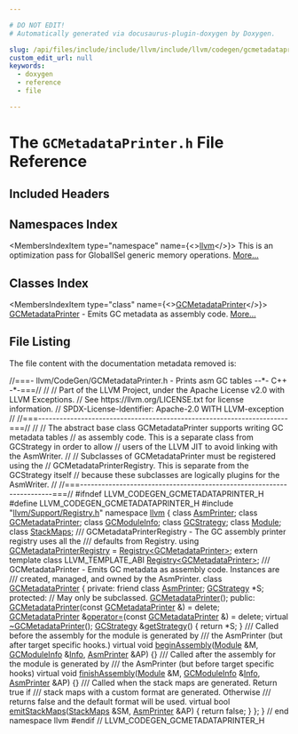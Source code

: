 ```yaml
---

# DO NOT EDIT!
# Automatically generated via docusaurus-plugin-doxygen by Doxygen.

slug: /api/files/include/include/llvm/include/llvm/codegen/gcmetadataprinter-h
custom_edit_url: null
keywords:
  - doxygen
  - reference
  - file

---
```





# The `GCMetadataPrinter.h` File Reference

<DoxygenPage pluginConfig={pluginConfig}>



## Included Headers

<IncludesList>
<IncludesListItem
  filePath="llvm/Support/Registry.h"
  permalink="/docs/api/files/include/include/llvm/include/llvm/support/registry-h"
  isLocal="true" />
</IncludesList>

## Namespaces Index

<MembersIndex>

<MembersIndexItem
  type="namespace"
  name={<><a href="/docs/api/namespaces/llvm">llvm</a></>}>
This is an optimization pass for GlobalISel generic memory operations. <a href="/docs/api/namespaces/llvm/#details">More...</a>
</MembersIndexItem>

</MembersIndex>

## Classes Index

<MembersIndex>

<MembersIndexItem
  type="class"
  name={<><a href="/docs/api/classes/llvm/gcmetadataprinter">GCMetadataPrinter</a></>}>
<a href="/docs/api/classes/llvm/gcmetadataprinter">GCMetadataPrinter</a> - Emits GC metadata as assembly code. <a href="/docs/api/classes/llvm/gcmetadataprinter/#details">More...</a>
</MembersIndexItem>

</MembersIndex>


## File Listing

The file content with the documentation metadata removed is:

<ProgramListing>

<Link id="l00001" /><CodeLine lineNumber="1"><span class="doxyHighlightComment">//===- llvm/CodeGen/GCMetadataPrinter.h - Prints asm GC tables --&#42;- C++ -&#42;-===//</span></CodeLine>
<Link id="l00002" /><CodeLine lineNumber="2"><span class="doxyHighlightComment">//</span></CodeLine>
<Link id="l00003" /><CodeLine lineNumber="3"><span class="doxyHighlightComment">// Part of the LLVM Project, under the Apache License v2.0 with LLVM Exceptions.</span></CodeLine>
<Link id="l00004" /><CodeLine lineNumber="4"><span class="doxyHighlightComment">// See https://llvm.org/LICENSE.txt for license information.</span></CodeLine>
<Link id="l00005" /><CodeLine lineNumber="5"><span class="doxyHighlightComment">// SPDX-License-Identifier: Apache-2.0 WITH LLVM-exception</span></CodeLine>
<Link id="l00006" /><CodeLine lineNumber="6"><span class="doxyHighlightComment">//</span></CodeLine>
<Link id="l00007" /><CodeLine lineNumber="7"><span class="doxyHighlightComment">//===----------------------------------------------------------------------===//</span></CodeLine>
<Link id="l00008" /><CodeLine lineNumber="8"><span class="doxyHighlightComment">//</span></CodeLine>
<Link id="l00009" /><CodeLine lineNumber="9"><span class="doxyHighlightComment">// The abstract base class GCMetadataPrinter supports writing GC metadata tables</span></CodeLine>
<Link id="l00010" /><CodeLine lineNumber="10"><span class="doxyHighlightComment">// as assembly code. This is a separate class from GCStrategy in order to allow</span></CodeLine>
<Link id="l00011" /><CodeLine lineNumber="11"><span class="doxyHighlightComment">// users of the LLVM JIT to avoid linking with the AsmWriter.</span></CodeLine>
<Link id="l00012" /><CodeLine lineNumber="12"><span class="doxyHighlightComment">//</span></CodeLine>
<Link id="l00013" /><CodeLine lineNumber="13"><span class="doxyHighlightComment">// Subclasses of GCMetadataPrinter must be registered using the</span></CodeLine>
<Link id="l00014" /><CodeLine lineNumber="14"><span class="doxyHighlightComment">// GCMetadataPrinterRegistry. This is separate from the GCStrategy itself</span></CodeLine>
<Link id="l00015" /><CodeLine lineNumber="15"><span class="doxyHighlightComment">// because these subclasses are logically plugins for the AsmWriter.</span></CodeLine>
<Link id="l00016" /><CodeLine lineNumber="16"><span class="doxyHighlightComment">//</span></CodeLine>
<Link id="l00017" /><CodeLine lineNumber="17"><span class="doxyHighlightComment">//===----------------------------------------------------------------------===//</span></CodeLine>
<Link id="l00018" /><CodeLine lineNumber="18"></CodeLine>
<Link id="l00019" /><CodeLine lineNumber="19"><span class="doxyHighlightPreprocessor">#ifndef LLVM&#95;CODEGEN&#95;GCMETADATAPRINTER&#95;H</span></CodeLine>
<Link id="l00020" /><CodeLine lineNumber="20"><span class="doxyHighlightPreprocessor">#define LLVM&#95;CODEGEN&#95;GCMETADATAPRINTER&#95;H</span></CodeLine>
<Link id="l00021" /><CodeLine lineNumber="21"></CodeLine>
<Link id="l00022" /><CodeLine lineNumber="22"><span class="doxyHighlightPreprocessor">#include &quot;<a href="/docs/api/files/include/include/llvm/include/llvm/support/registry-h">llvm/Support/Registry.h</a>&quot;</span></CodeLine>
<Link id="l00023" /><CodeLine lineNumber="23"></CodeLine>
<Link id="l00024" /><CodeLine lineNumber="24"><span class="doxyHighlightKeyword">namespace </span><span class="doxyHighlight"><a href="/docs/api/namespaces/llvm">llvm</a> &#123;</span></CodeLine>
<Link id="l00025" /><CodeLine lineNumber="25"></CodeLine>
<Link id="l00026" /><CodeLine lineNumber="26"><span class="doxyHighlightKeyword">class </span><span class="doxyHighlight"><a href="/docs/api/classes/llvm/asmprinter">AsmPrinter</a>;</span></CodeLine>
<Link id="l00027" /><CodeLine lineNumber="27"><span class="doxyHighlightKeyword">class </span><span class="doxyHighlight"><a href="/docs/api/classes/llvm/gcmetadataprinter">GCMetadataPrinter</a>;</span></CodeLine>
<Link id="l00028" /><CodeLine lineNumber="28"><span class="doxyHighlightKeyword">class </span><span class="doxyHighlight"><a href="/docs/api/classes/llvm/gcmoduleinfo">GCModuleInfo</a>;</span></CodeLine>
<Link id="l00029" /><CodeLine lineNumber="29"><span class="doxyHighlightKeyword">class </span><span class="doxyHighlight"><a href="/docs/api/classes/llvm/gcstrategy">GCStrategy</a>;</span></CodeLine>
<Link id="l00030" /><CodeLine lineNumber="30"><span class="doxyHighlightKeyword">class </span><span class="doxyHighlight"><a href="/docs/api/classes/llvm/module">Module</a>;</span></CodeLine>
<Link id="l00031" /><CodeLine lineNumber="31"><span class="doxyHighlightKeyword">class </span><span class="doxyHighlight"><a href="/docs/api/classes/llvm/stackmaps">StackMaps</a>;</span></CodeLine>
<Link id="l00032" /><CodeLine lineNumber="32"></CodeLine>
<Link id="l00033" /><CodeLine lineNumber="33"><span class="doxyHighlightComment">/// GCMetadataPrinterRegistry - The GC assembly printer registry uses all the</span></CodeLine>
<Link id="l00034" /><CodeLine lineNumber="34"><span class="doxyHighlightComment">/// defaults from Registry.</span></CodeLine>
<Link id="l00035" /><CodeLine lineNumber="35" lineLink="/docs/api/namespaces/llvm/#ada31393064150fdb0f347cc5ed420a54"><span class="doxyHighlightKeyword">using </span><span class="doxyHighlight"><a href="/docs/api/namespaces/llvm/#ada31393064150fdb0f347cc5ed420a54">GCMetadataPrinterRegistry</a> = <a href="/docs/api/classes/llvm/registry">Registry&lt;GCMetadataPrinter&gt;</a>;</span></CodeLine>
<Link id="l00036" /><CodeLine lineNumber="36"></CodeLine>
<Link id="l00037" /><CodeLine lineNumber="37"><span class="doxyHighlightKeyword">extern</span><span class="doxyHighlight"> </span><span class="doxyHighlightKeyword">template</span><span class="doxyHighlight"> </span><span class="doxyHighlightKeyword">class </span><span class="doxyHighlight">LLVM&#95;TEMPLATE&#95;ABI <a href="/docs/api/classes/llvm/registry">Registry&lt;GCMetadataPrinter&gt;</a>;</span></CodeLine>
<Link id="l00038" /><CodeLine lineNumber="38"></CodeLine>
<Link id="l00039" /><CodeLine lineNumber="39"><span class="doxyHighlightComment">/// GCMetadataPrinter - Emits GC metadata as assembly code.  Instances are</span></CodeLine>
<Link id="l00040" /><CodeLine lineNumber="40"><span class="doxyHighlightComment">/// created, managed, and owned by the AsmPrinter.</span></CodeLine>
<Link id="l00041" /><CodeLine lineNumber="41" lineLink="/docs/api/classes/llvm/gcmetadataprinter"><span class="doxyHighlightKeyword">class </span><span class="doxyHighlight"><a href="/docs/api/classes/llvm/gcmetadataprinter/#ae944ce49adc84bc2384d95f293763a64">GCMetadataPrinter</a> &#123;</span></CodeLine>
<Link id="l00042" /><CodeLine lineNumber="42"><span class="doxyHighlightKeyword">private</span><span class="doxyHighlight">:</span></CodeLine>
<Link id="l00043" /><CodeLine lineNumber="43" lineLink="/docs/api/classes/llvm/gcmetadataprinter/#a47b1796e5c0a56e8a36cf39ae2d051a5"><span class="doxyHighlight">  </span><span class="doxyHighlightKeyword">friend</span><span class="doxyHighlight"> </span><span class="doxyHighlightKeyword">class </span><span class="doxyHighlight"><a href="/docs/api/classes/llvm/gcmetadataprinter/#a47b1796e5c0a56e8a36cf39ae2d051a5">AsmPrinter</a>;</span></CodeLine>
<Link id="l00044" /><CodeLine lineNumber="44"></CodeLine>
<Link id="l00045" /><CodeLine lineNumber="45"><span class="doxyHighlight">  <a href="/docs/api/classes/llvm/gcstrategy">GCStrategy</a> &#42;S;</span></CodeLine>
<Link id="l00046" /><CodeLine lineNumber="46"></CodeLine>
<Link id="l00047" /><CodeLine lineNumber="47"><span class="doxyHighlightKeyword">protected</span><span class="doxyHighlight">:</span></CodeLine>
<Link id="l00048" /><CodeLine lineNumber="48"><span class="doxyHighlight">  </span><span class="doxyHighlightComment">// May only be subclassed.</span></CodeLine>
<Link id="l00049" /><CodeLine lineNumber="49" lineLink="/docs/api/classes/llvm/gcmetadataprinter/#ae944ce49adc84bc2384d95f293763a64"><span class="doxyHighlight">  <a href="/docs/api/classes/llvm/gcmetadataprinter/#ae944ce49adc84bc2384d95f293763a64">GCMetadataPrinter</a>();</span></CodeLine>
<Link id="l00050" /><CodeLine lineNumber="50"></CodeLine>
<Link id="l00051" /><CodeLine lineNumber="51"><span class="doxyHighlightKeyword">public</span><span class="doxyHighlight">:</span></CodeLine>
<Link id="l00052" /><CodeLine lineNumber="52" lineLink="/docs/api/classes/llvm/gcmetadataprinter/#a919a5ff4f768a548927c3f9dee070aef"><span class="doxyHighlight">  <a href="/docs/api/classes/llvm/gcmetadataprinter/#a919a5ff4f768a548927c3f9dee070aef">GCMetadataPrinter</a>(</span><span class="doxyHighlightKeyword">const</span><span class="doxyHighlight"> <a href="/docs/api/classes/llvm/gcmetadataprinter/#ae944ce49adc84bc2384d95f293763a64">GCMetadataPrinter</a> &amp;) = </span><span class="doxyHighlightKeyword">delete</span><span class="doxyHighlight">;</span></CodeLine>
<Link id="l00053" /><CodeLine lineNumber="53" lineLink="/docs/api/classes/llvm/gcmetadataprinter/#ab36efd43803e90918e6c88303cb84e35"><span class="doxyHighlight">  <a href="/docs/api/classes/llvm/gcmetadataprinter/#ae944ce49adc84bc2384d95f293763a64">GCMetadataPrinter</a> &amp;<a href="/docs/api/classes/llvm/gcmetadataprinter/#ab36efd43803e90918e6c88303cb84e35">operator=</a>(</span><span class="doxyHighlightKeyword">const</span><span class="doxyHighlight"> <a href="/docs/api/classes/llvm/gcmetadataprinter/#ae944ce49adc84bc2384d95f293763a64">GCMetadataPrinter</a> &amp;) = </span><span class="doxyHighlightKeyword">delete</span><span class="doxyHighlight">;</span></CodeLine>
<Link id="l00054" /><CodeLine lineNumber="54" lineLink="/docs/api/classes/llvm/gcmetadataprinter/#a24ef870294d655da92bf85db89637bb4"><span class="doxyHighlight">  </span><span class="doxyHighlightKeyword">virtual</span><span class="doxyHighlight"> <a href="/docs/api/classes/llvm/gcmetadataprinter/#a24ef870294d655da92bf85db89637bb4">~GCMetadataPrinter</a>();</span></CodeLine>
<Link id="l00055" /><CodeLine lineNumber="55"></CodeLine>
<Link id="l00056" /><CodeLine lineNumber="56" lineLink="/docs/api/classes/llvm/gcmetadataprinter/#a103ca212831edb585c5fdc509df54b33"><span class="doxyHighlight">  <a href="/docs/api/classes/llvm/gcstrategy">GCStrategy</a> &amp;<a href="/docs/api/classes/llvm/gcmetadataprinter/#a103ca212831edb585c5fdc509df54b33">getStrategy</a>() &#123; </span><span class="doxyHighlightKeywordFlow">return</span><span class="doxyHighlight"> &#42;S; &#125;</span></CodeLine>
<Link id="l00057" /><CodeLine lineNumber="57"></CodeLine>
<Link id="l00058" /><CodeLine lineNumber="58"><span class="doxyHighlightComment">  /// Called before the assembly for the module is generated by</span></CodeLine>
<Link id="l00059" /><CodeLine lineNumber="59"><span class="doxyHighlightComment">  /// the AsmPrinter (but after target specific hooks.)</span></CodeLine>
<Link id="l00060" /><CodeLine lineNumber="60" lineLink="/docs/api/classes/llvm/gcmetadataprinter/#a3945b002b837a5478a79b6a67b94fedc"><span class="doxyHighlight">  </span><span class="doxyHighlightKeyword">virtual</span><span class="doxyHighlight"> </span><span class="doxyHighlightKeywordType">void</span><span class="doxyHighlight"> <a href="/docs/api/classes/llvm/gcmetadataprinter/#a3945b002b837a5478a79b6a67b94fedc">beginAssembly</a>(<a href="/docs/api/classes/llvm/module">Module</a> &amp;M, <a href="/docs/api/classes/llvm/gcmoduleinfo">GCModuleInfo</a> &amp;<a href="/docs/api/files/lib/lib/codegen/lib/codegen/globalisel/cseinfo-cpp/#a75f8a8519c2c9b30e7c06dc5e256fffa">Info</a>, <a href="/docs/api/classes/llvm/gcmetadataprinter/#a47b1796e5c0a56e8a36cf39ae2d051a5">AsmPrinter</a> &amp;AP) &#123;&#125;</span></CodeLine>
<Link id="l00061" /><CodeLine lineNumber="61"></CodeLine>
<Link id="l00062" /><CodeLine lineNumber="62"><span class="doxyHighlightComment">  /// Called after the assembly for the module is generated by</span></CodeLine>
<Link id="l00063" /><CodeLine lineNumber="63"><span class="doxyHighlightComment">  /// the AsmPrinter (but before target specific hooks)</span></CodeLine>
<Link id="l00064" /><CodeLine lineNumber="64" lineLink="/docs/api/classes/llvm/gcmetadataprinter/#a359a209699c3b8ffeeae95c12889560c"><span class="doxyHighlight">  </span><span class="doxyHighlightKeyword">virtual</span><span class="doxyHighlight"> </span><span class="doxyHighlightKeywordType">void</span><span class="doxyHighlight"> <a href="/docs/api/classes/llvm/gcmetadataprinter/#a359a209699c3b8ffeeae95c12889560c">finishAssembly</a>(<a href="/docs/api/classes/llvm/module">Module</a> &amp;M, <a href="/docs/api/classes/llvm/gcmoduleinfo">GCModuleInfo</a> &amp;<a href="/docs/api/files/lib/lib/codegen/lib/codegen/globalisel/cseinfo-cpp/#a75f8a8519c2c9b30e7c06dc5e256fffa">Info</a>, <a href="/docs/api/classes/llvm/gcmetadataprinter/#a47b1796e5c0a56e8a36cf39ae2d051a5">AsmPrinter</a> &amp;AP) &#123;&#125;</span></CodeLine>
<Link id="l00065" /><CodeLine lineNumber="65"></CodeLine>
<Link id="l00066" /><CodeLine lineNumber="66"><span class="doxyHighlightComment">  /// Called when the stack maps are generated. Return true if</span></CodeLine>
<Link id="l00067" /><CodeLine lineNumber="67"><span class="doxyHighlightComment">  /// stack maps with a custom format are generated. Otherwise</span></CodeLine>
<Link id="l00068" /><CodeLine lineNumber="68"><span class="doxyHighlightComment">  /// returns false and the default format will be used.</span></CodeLine>
<Link id="l00069" /><CodeLine lineNumber="69" lineLink="/docs/api/classes/llvm/gcmetadataprinter/#a99943c6d7832a6c4505529e573dc962f"><span class="doxyHighlight">  </span><span class="doxyHighlightKeyword">virtual</span><span class="doxyHighlight"> </span><span class="doxyHighlightKeywordType">bool</span><span class="doxyHighlight"> <a href="/docs/api/classes/llvm/gcmetadataprinter/#a99943c6d7832a6c4505529e573dc962f">emitStackMaps</a>(<a href="/docs/api/classes/llvm/stackmaps">StackMaps</a> &amp;SM, <a href="/docs/api/classes/llvm/gcmetadataprinter/#a47b1796e5c0a56e8a36cf39ae2d051a5">AsmPrinter</a> &amp;AP) &#123; </span><span class="doxyHighlightKeywordFlow">return</span><span class="doxyHighlight"> </span><span class="doxyHighlightKeyword">false</span><span class="doxyHighlight">; &#125;</span></CodeLine>
<Link id="l00070" /><CodeLine lineNumber="70"><span class="doxyHighlight">&#125;;</span></CodeLine>
<Link id="l00071" /><CodeLine lineNumber="71"></CodeLine>
<Link id="l00072" /><CodeLine lineNumber="72"><span class="doxyHighlight">&#125; </span><span class="doxyHighlightComment">// end namespace llvm</span></CodeLine>
<Link id="l00073" /><CodeLine lineNumber="73"></CodeLine>
<Link id="l00074" /><CodeLine lineNumber="74"><span class="doxyHighlightPreprocessor">#endif </span><span class="doxyHighlightComment">// LLVM&#95;CODEGEN&#95;GCMETADATAPRINTER&#95;H</span></CodeLine>

</ProgramListing>


</DoxygenPage>
